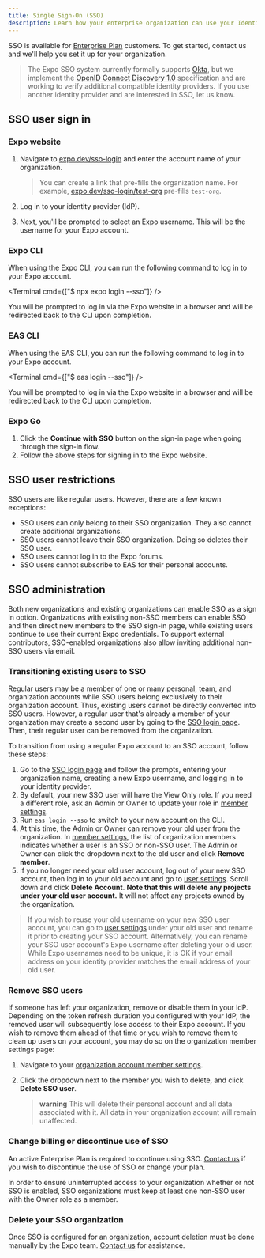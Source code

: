 ```yaml
---
title: Single Sign-On (SSO)
description: Learn how your enterprise organization can use your Identity Provider to manage Expo users on your team.
---
```



SSO is available for [Enterprise Plan](https://expo.dev/pricing) customers. To get started, contact us and we'll help you set it up for your organization.

> The Expo SSO system currently formally supports [Okta](https://www.okta.com/), but we implement the [OpenID Connect Discovery 1.0](https://openid.net/specs/openid-connect-discovery-1_0.html) specification and are working to verify additional compatible identity providers. If you use another identity provider and are interested in SSO, let us know.

## SSO user sign in

### Expo website

1. Navigate to [expo.dev/sso-login](https://expo.dev/sso-login) and enter the account name of your organization.

    > You can create a link that pre-fills the organization name. For example, [expo.dev/sso-login/test-org](https://expo.dev/sso-login/test-org) pre-fills `test-org`.

1. Log in to your identity provider (IdP).
1. Next, you'll be prompted to select an Expo username. This will be the username for your Expo account.

### Expo CLI

When using the Expo CLI, you can run the following command to log in to your Expo account.

<Terminal cmd={["$ npx expo login --sso"]} />

You will be prompted to log in via the Expo website in a browser and will be redirected back to the CLI upon completion.

### EAS CLI

When using the EAS CLI, you can run the following command to log in to your Expo account.

<Terminal cmd={["$ eas login --sso"]} />

You will be prompted to log in via the Expo website in a browser and will be redirected back to the CLI upon completion.

### Expo Go

1. Click the **Continue with SSO** button on the sign-in page when going through the sign-in flow.
1. Follow the above steps for signing in to the Expo website.

## SSO user restrictions

SSO users are like regular users. However, there are a few known exceptions:
- SSO users can only belong to their SSO organization. They also cannot create additional organizations.
- SSO users cannot leave their SSO organization. Doing so deletes their SSO user.
- SSO users cannot log in to the Expo forums.
- SSO users cannot subscribe to EAS for their personal accounts.

## SSO administration

Both new organizations and existing organizations can enable SSO as a sign in option. Organizations with existing non-SSO members can enable SSO and then direct new members to the SSO sign-in page, while existing users continue to use their current Expo credentials. To support external contributors, SSO-enabled organizations also allow inviting additional non-SSO users via email.

### Transitioning existing users to SSO
Regular users may be a member of one or many personal, team, and organization accounts while SSO users belong exclusively to their organization account. Thus, existing users cannot be directly converted into SSO users. However, a regular user that's already a member of your organization may create a second user by going to the [SSO login page](https://expo.dev/sso-login). Then, their regular user can be removed from the organization.

To transition from using a regular Expo account to an SSO account, follow these steps:
1. Go to the [SSO login page](https://expo.dev/sso-login) and follow the prompts, entering your organization name, creating a new Expo username, and logging in to your identity provider.
2. By default, your new SSO user will have the View Only role. If you need a different role, ask an Admin or Owner to update your role in [member settings](https://expo.dev/accounts/[account]/settings/members).
3. Run `eas login --sso` to switch to your new account on the CLI.
4. At this time, the Admin or Owner can remove your old user from the organization. In [member settings](https://expo.dev/accounts/[account]/settings/members), the list of organization members indicates whether a user is an SSO or non-SSO user. The Admin or Owner can click the dropdown next to the old user and click **Remove member**.
5. If you no longer need your old user account, log out of your new SSO account, then log in to your old account and go to [user settings](https://expo.dev/settings). Scroll down and click **Delete Account**. **Note that this will delete any projects under your old user account.** It will not affect any projects owned by the organization.

> If you wish to reuse your old username on your new SSO user account, you can go to [user settings](https://expo.dev/settings) under your old user and rename it prior to creating your SSO account. Alternatively, you can rename your SSO user account's Expo username after deleting your old user. While Expo usernames need to be unique, it is OK if your email address on your identity provider matches the email address of your old user.

### Remove SSO users

If someone has left your organization, remove or disable them in your IdP. Depending on the token refresh duration you configured with your IdP, the removed user will subsequently lose access to their Expo account.
If you wish to remove them ahead of that time or you wish to remove them to clean up users on your account, you may do so on the organization member settings page:

1. Navigate to your [organization account member settings](https://expo.dev/accounts/[account]/settings/members).
2. Click the dropdown next to the member you wish to delete, and click **Delete SSO user**.

    > **warning** This will delete their personal account and all data associated with it. All data in your organization account will remain unaffected.

### Change billing or discontinue use of SSO

An active Enterprise Plan is required to continue using SSO. [Contact us](https://expo.dev/contact) if you wish to discontinue the use of SSO or change your plan.

In order to ensure uninterrupted access to your organization whether or not SSO is enabled, SSO organizations must keep at least one non-SSO user with the Owner role as a member.

### Delete your SSO organization

Once SSO is configured for an organization, account deletion must be done manually by the Expo team. [Contact us](https://expo.dev/contact) for assistance.

